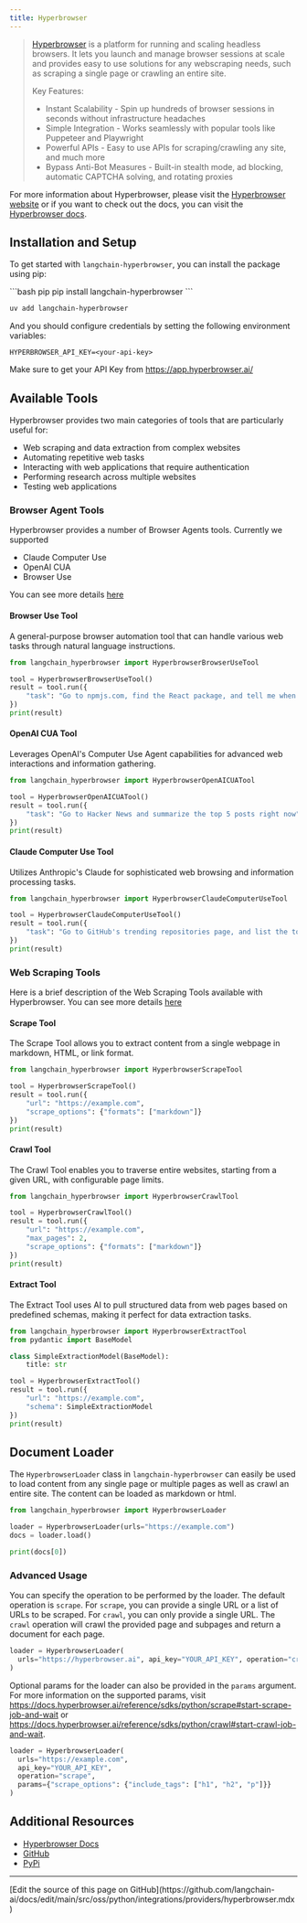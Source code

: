 ```yaml
---
title: Hyperbrowser
---
```


> [Hyperbrowser](https://hyperbrowser.ai) is a platform for running and scaling headless browsers. It lets you launch and manage browser sessions at scale and provides easy to use solutions for any webscraping needs, such as scraping a single page or crawling an entire site.
>
> Key Features:
>
> - Instant Scalability - Spin up hundreds of browser sessions in seconds without infrastructure headaches
> - Simple Integration - Works seamlessly with popular tools like Puppeteer and Playwright
> - Powerful APIs - Easy to use APIs for scraping/crawling any site, and much more
> - Bypass Anti-Bot Measures - Built-in stealth mode, ad blocking, automatic CAPTCHA solving, and rotating proxies

For more information about Hyperbrowser, please visit the [Hyperbrowser website](https://hyperbrowser.ai) or if you want to check out the docs, you can visit the [Hyperbrowser docs](https://docs.hyperbrowser.ai).

## Installation and Setup

To get started with `langchain-hyperbrowser`, you can install the package using pip:

<CodeGroup>
```bash pip
pip install langchain-hyperbrowser
```

```bash uv
uv add langchain-hyperbrowser
```
</CodeGroup>

And you should configure credentials by setting the following environment variables:

`HYPERBROWSER_API_KEY=<your-api-key>`

Make sure to get your API Key from https://app.hyperbrowser.ai/

## Available Tools

Hyperbrowser provides two main categories of tools that are particularly useful for:
- Web scraping and data extraction from complex websites
- Automating repetitive web tasks
- Interacting with web applications that require authentication
- Performing research across multiple websites
- Testing web applications

### Browser Agent Tools

Hyperbrowser provides a number of Browser Agents tools. Currently we supported
 - Claude Computer Use
 - OpenAI CUA
 - Browser Use

You can see more details [here](/oss/python/integrations/tools/hyperbrowser_browser_agent_tools)

#### Browser Use Tool
A general-purpose browser automation tool that can handle various web tasks through natural language instructions.

```python
from langchain_hyperbrowser import HyperbrowserBrowserUseTool

tool = HyperbrowserBrowserUseTool()
result = tool.run({
    "task": "Go to npmjs.com, find the React package, and tell me when it was last updated"
})
print(result)
```

#### OpenAI CUA Tool
Leverages OpenAI's Computer Use Agent capabilities for advanced web interactions and information gathering.

```python
from langchain_hyperbrowser import HyperbrowserOpenAICUATool

tool = HyperbrowserOpenAICUATool()
result = tool.run({
    "task": "Go to Hacker News and summarize the top 5 posts right now"
})
print(result)
```

#### Claude Computer Use Tool
Utilizes Anthropic's Claude for sophisticated web browsing and information processing tasks.

```python
from langchain_hyperbrowser import HyperbrowserClaudeComputerUseTool

tool = HyperbrowserClaudeComputerUseTool()
result = tool.run({
    "task": "Go to GitHub's trending repositories page, and list the top 3 posts there right now"
})
print(result)
```

### Web Scraping Tools

Here is a brief description of the Web Scraping Tools available with Hyperbrowser. You can see more details [here](/oss/python/integrations/tools/hyperbrowser_web_scraping_tools)

#### Scrape Tool
The Scrape Tool allows you to extract content from a single webpage in markdown, HTML, or link format.

```python
from langchain_hyperbrowser import HyperbrowserScrapeTool

tool = HyperbrowserScrapeTool()
result = tool.run({
    "url": "https://example.com",
    "scrape_options": {"formats": ["markdown"]}
})
print(result)
```

#### Crawl Tool
The Crawl Tool enables you to traverse entire websites, starting from a given URL, with configurable page limits.

```python
from langchain_hyperbrowser import HyperbrowserCrawlTool

tool = HyperbrowserCrawlTool()
result = tool.run({
    "url": "https://example.com",
    "max_pages": 2,
    "scrape_options": {"formats": ["markdown"]}
})
print(result)
```

#### Extract Tool
The Extract Tool uses AI to pull structured data from web pages based on predefined schemas, making it perfect for data extraction tasks.

```python
from langchain_hyperbrowser import HyperbrowserExtractTool
from pydantic import BaseModel

class SimpleExtractionModel(BaseModel):
    title: str

tool = HyperbrowserExtractTool()
result = tool.run({
    "url": "https://example.com",
    "schema": SimpleExtractionModel
})
print(result)
```

## Document Loader

The `HyperbrowserLoader` class in `langchain-hyperbrowser` can easily be used to load content from any single page or multiple pages as well as crawl an entire site.
The content can be loaded as markdown or html.

```python
from langchain_hyperbrowser import HyperbrowserLoader

loader = HyperbrowserLoader(urls="https://example.com")
docs = loader.load()

print(docs[0])
```

### Advanced Usage

You can specify the operation to be performed by the loader. The default operation is `scrape`. For `scrape`, you can provide a single URL or a list of URLs to be scraped. For `crawl`, you can only provide a single URL. The `crawl` operation will crawl the provided page and subpages and return a document for each page.

```python
loader = HyperbrowserLoader(
  urls="https://hyperbrowser.ai", api_key="YOUR_API_KEY", operation="crawl"
)
```

Optional params for the loader can also be provided in the `params` argument. For more information on the supported params, visit https://docs.hyperbrowser.ai/reference/sdks/python/scrape#start-scrape-job-and-wait or https://docs.hyperbrowser.ai/reference/sdks/python/crawl#start-crawl-job-and-wait.

```python
loader = HyperbrowserLoader(
  urls="https://example.com",
  api_key="YOUR_API_KEY",
  operation="scrape",
  params={"scrape_options": {"include_tags": ["h1", "h2", "p"]}}
)
```

## Additional Resources

- [Hyperbrowser Docs](https://docs.hyperbrowser.ai/)
- [GitHub](https://github.com/hyperbrowserai/langchain-hyperbrowser/)
- [PyPi](https://pypi.org/project/langchain-hyperbrowser/)

---

<Callout icon="pen-to-square" iconType="regular">
  [Edit the source of this page on GitHub](https://github.com/langchain-ai/docs/edit/main/src/oss/python/integrations/providers/hyperbrowser.mdx)
</Callout>
